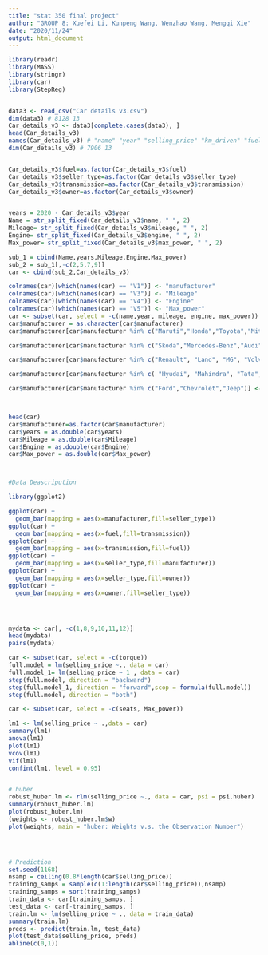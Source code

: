 ```yaml
---
title: "stat 350 final project"
author: "GROUP 8: Xuefei Li, Kunpeng Wang, Wenzhao Wang, Mengqi Xie"
date: "2020/11/24"
output: html_document
---
```


```r

library(readr)
library(MASS)
library(stringr)
library(car)
library(StepReg)


data3 <- read_csv("Car details v3.csv")
dim(data3) # 8128 13
Car_details_v3 <- data3[complete.cases(data3), ]
head(Car_details_v3)
names(Car_details_v3) # "name" "year" "selling_price" "km_driven" "fuel" "seller_type" "transmission" "owner" "mileage" "engine" "max_power" "torque" "seats"  
dim(Car_details_v3) # 7906 13


Car_details_v3$fuel=as.factor(Car_details_v3$fuel)
Car_details_v3$seller_type=as.factor(Car_details_v3$seller_type)
Car_details_v3$transmission=as.factor(Car_details_v3$transmission)
Car_details_v3$owner=as.factor(Car_details_v3$owner)


years = 2020 - Car_details_v3$year
Name = str_split_fixed(Car_details_v3$name, " ", 2)
Mileage= str_split_fixed(Car_details_v3$mileage, " ", 2)
Engine= str_split_fixed(Car_details_v3$engine, " ", 2)
Max_power= str_split_fixed(Car_details_v3$max_power, " ", 2)

sub_1 = cbind(Name,years,Mileage,Engine,Max_power)
sub_2 = sub_1[,-c(2,5,7,9)]
car <- cbind(sub_2,Car_details_v3)

colnames(car)[which(names(car) == "V1")] <- "manufacturer"
colnames(car)[which(names(car) == "V3")] <- "Mileage"
colnames(car)[which(names(car) == "V4")] <- "Engine"
colnames(car)[which(names(car) == "V5")] <- "Max_power"
car <- subset(car, select = -c(name,year, mileage, engine, max_power))
car$manufacturer = as.character(car$manufacturer)
car$manufacturer[car$manufacturer %in% c("Maruti","Honda","Toyota","Mitsubishi","Nissan","Lexus","Isuzu")] <- "Japan"

car$manufacturer[car$manufacturer %in% c("Skoda","Mercedes-Benz","Audi","Volkswagen","BMW")] <- "Germany"

car$manufacturer[car$manufacturer %in% c("Renault", "Land", "MG", "Volvo", "Fiat", "Opel","Jaguar")] <- "otherEurope"

car$manufacturer[car$manufacturer %in% c( "Hyudai", "Mahindra", "Tata", "Datsun", "Daewoo", "Kia", "Force", "Ashok","Hyundai")] <- "otherAsia"

car$manufacturer[car$manufacturer %in% c("Ford","Chevrolet","Jeep")] <- "US"



head(car)
car$manufacturer=as.factor(car$manufacturer)
car$years = as.double(car$years)
car$Mileage = as.double(car$Mileage)
car$Engine = as.double(car$Engine)
car$Max_power = as.double(car$Max_power)



#Data Deascripution

library(ggplot2)

ggplot(car) +
  geom_bar(mapping = aes(x=manufacturer,fill=seller_type))
ggplot(car) +
  geom_bar(mapping = aes(x=fuel,fill=transmission))
ggplot(car) +
  geom_bar(mapping = aes(x=transmission,fill=fuel))
ggplot(car) +
  geom_bar(mapping = aes(x=seller_type,fill=manufacturer))
ggplot(car) +
  geom_bar(mapping = aes(x=seller_type,fill=owner))
ggplot(car) +
  geom_bar(mapping = aes(x=owner,fill=seller_type))





```

```r
mydata <- car[, -c(1,8,9,10,11,12)]
head(mydata)
pairs(mydata)
```


```r



car <- subset(car, select = -c(torque))
full.model = lm(selling_price ~., data = car)
full.model_1= lm(selling_price ~ 1 , data = car)
step(full.model, direction = "backward")
step(full.model_1, direction = "forward",scop = formula(full.model))
step(full.model, direction = "both")

car <- subset(car, select = -c(seats, Max_power))

```



```r

lm1 <- lm(selling_price ~ .,data = car)
summary(lm1)
anova(lm1)
plot(lm1)
vcov(lm1)
vif(lm1)
confint(lm1, level = 0.95)


# huber
robust_huber.lm <- rlm(selling_price ~., data = car, psi = psi.huber)
summary(robust_huber.lm)
plot(robust_huber.lm)
(weights <- robust_huber.lm$w)
plot(weights, main = "huber: Weights v.s. the Observation Number")




# Prediction
set.seed(1168)
nsamp = ceiling(0.8*length(car$selling_price))
training_samps = sample(c(1:length(car$selling_price)),nsamp)
training_samps = sort(training_samps)
train_data <- car[training_samps, ]
test_data <- car[-training_samps, ]
train.lm <- lm(selling_price ~ ., data = train_data)
summary(train.lm)
preds <- predict(train.lm, test_data)
plot(test_data$selling_price, preds)
abline(c(0,1))


```
